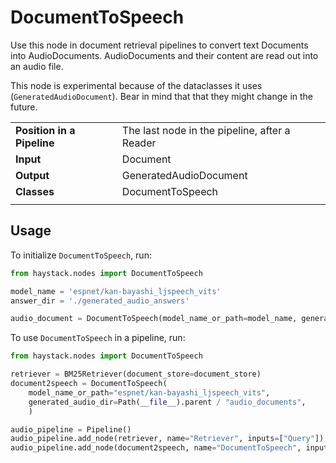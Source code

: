# DocumentToSpeech

Use this node in document retrieval pipelines to convert text Documents into AudioDocuments. AudioDocuments and their content are read out into an audio file. 

This node is experimental because of the dataclasses it uses (`GeneratedAudioDocument`). Bear in mind that that they might change in the future. 

|||
|-------------|-----------------------------------------------------------------------------------------------------------------------------------------------------------------------------|
|__Position in a Pipeline__| The last node in the pipeline, after a Reader |
|__Input__       | Document                                                                                                                                                                  |
|__Output__      | GeneratedAudioDocument                                                                                                             |
|__Classes__     | DocumentToSpeech                                                                                                         |
|||

## Usage
To initialize `DocumentToSpeech`, run:
```python
from haystack.nodes import DocumentToSpeech

model_name = 'espnet/kan-bayashi_ljspeech_vits'
answer_dir = './generated_audio_answers'

audio_document = DocumentToSpeech(model_name_or_path=model_name, generated_audio_dir=answer_dir)
```
To use `DocumentToSpeech` in a pipeline, run:
```python
from haystack.nodes import DocumentToSpeech

retriever = BM25Retriever(document_store=document_store)
document2speech = DocumentToSpeech(
    model_name_or_path="espnet/kan-bayashi_ljspeech_vits",
    generated_audio_dir=Path(__file__).parent / "audio_documents",
    )

audio_pipeline = Pipeline()
audio_pipeline.add_node(retriever, name="Retriever", inputs=["Query"])
audio_pipeline.add_node(document2speech, name="DocumentToSpeech", inputs=["Retriever"])
```